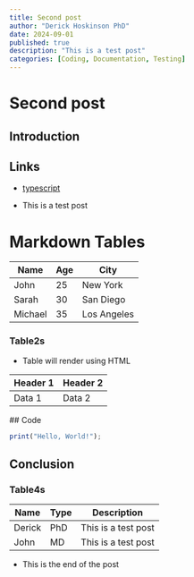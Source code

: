```yaml
---
title: Second post
author: "Derick Hoskinson PhD"
date: 2024-09-01
published: true
description: "This is a test post"
categories: [Coding, Documentation, Testing]
---
```


# Second post

## Introduction

## Links

- [typescript](https://www.typescriptlang.org/)

- This is a test post

# Markdown Tables

| Name    | Age | City        |
| ------- | --- | ----------- |
| John    | 25  | New York    |
| Sarah   | 30  | San Diego   |
| Michael | 35  | Los Angeles |

### Table2s

- Table will render using HTML

<table>
  <thead>
    <tr>
      <th>Header 1</th>
      <th>Header 2</th>
    </tr>
  </thead>
  <tbody>
    <tr>
      <td>Data 1</td>
      <td>Data 2</td>
    </tr>
  </tbody>
</table>
## Code

```typescript
print("Hello, World!");
```

## Conclusion

### Table4s

| Name   | Type | Description         |
| ------ | ---- | ------------------- |
| Derick | PhD  | This is a test post |
| John   | MD   | This is a test post |

- This is the end of the post
